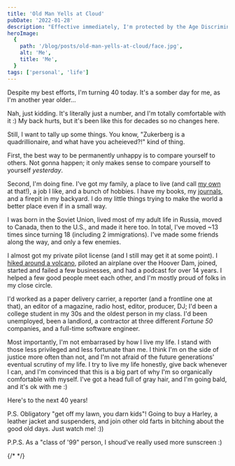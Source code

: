 ```yaml
---
title: 'Old Man Yells at Cloud'
pubDate: '2022-01-28'
description: "Effective immediately, I'm protected by the Age Discrimination Act of 1975 👴🏻"
heroImage:
  {
    path: '/blog/posts/old-man-yells-at-cloud/face.jpg',
    alt: 'Me',
    title: 'Me',
  }
tags: ['personal', 'life']
---
```



Despite my best efforts, I'm turning 40 today. It's a somber day for me, as I'm another year older...

<Picture src="/blog/posts/old-man-yells-at-cloud/old.jpg" alt="Old" />

Nah, just kidding. It's literally just a number, and I'm totally comfortable with it :) My back hurts, but it's been like this for decades so no changes here.

Still, I want to tally up some things. You know, "Zukerberg is a quadrillionaire, and what have you acheieved?!" kind of thing.

First, the best way to be permanently unhappy is to compare yourself to others. Not gonna happen; it only makes sense to compare yourself to yourself _yesterday_.

Second, I'm doing fine. I've got my family, a place to live (and call [my own](/blog/june-2021-update) at that!), a job I like, and a bunch of hobbies. I have my books, my [journals](/blog/journaling), and a firepit in my backyard. I do my little things trying to make the world a better place even if in a small way.

<Picture src="/blog/posts/old-man-yells-at-cloud/hitfm.jpg" alt="2006" />

<Picture src="/blog/posts/old-man-yells-at-cloud/mayak.jpg" alt="2010" />

I was born in the Soviet Union, lived most of my adult life in Russia, moved to Canada, then to the U.S., and made it here too. In total, I've moved ~13 times since turning 18 (including 2 immigrations). I've made some friends along the way, and only a few enemies.

<Picture
  src="/blog/posts/old-man-yells-at-cloud/landed-canada.jpg"
  alt="2011"
/>
<Picture src="/blog/posts/old-man-yells-at-cloud/landed.jpg" alt="2012" />

I almost got my private pilot license (and I still may get it at some point). I [hiked around a volcano](/blog/loowit-trail), piloted an airplane over the Hoover Dam, joined, started and failed a few businesses, and had a podcast for over 14 years. I helped a few good people meet each other, and I'm mostly proud of folks in my close circle.

I'd worked as a paper delivery carrier, a reporter (and a frontline one at that), an editor of a magazine, radio host, editor, producer, DJ; I'd been a college student in my 30s and the oldest person in my class. I'd been unemployed, been a landlord, a contractor at three different _Fortune 50_ companies, and a full-time software engineer.

<Picture src="/blog/posts/old-man-yells-at-cloud/intel.jpg" alt="2016" />
<Picture src="/blog/posts/old-man-yells-at-cloud/att.jpg" alt="2018" />
<Picture src="/blog/posts/old-man-yells-at-cloud/microsoft.jpg" alt="2019" />

Most importantly, I'm not embarrased by how I live my life. I stand with those less privileged and less fortunate than me. I think I'm on the side of justice more often than not, and I'm not afraid of the future generations' eventual scrutiny of my life. I try to live my life honestly, give back whenever I can, and I'm convinced that this is a big part of why I'm so organically comfortable with myself. I've got a head full of gray hair, and I'm going bald, and it's ok with me :)

Here's to the next 40 years!

<Picture
  src="/blog/posts/old-man-yells-at-cloud/mugshot.jpg"
  alt="2021 Mugshot"
/>

P.S. Obligatory "get off my lawn, you darn kids"! Going to buy a Harley, a leather jacket and suspenders, and join other old farts in bitching about the good old days. Just watch me! :))

P.P.S. As a "class of '99" person, I shoud've really used more sunscreen :)

{/* <YouTube youTubeId="sTJ7AzBIJoI" /> */}
